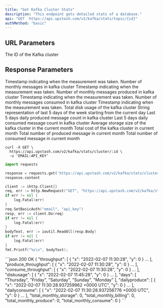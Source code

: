```yaml
---
title: "Get Kafka Cluster Stats"
description: "This endpoint gets detailed stats of a database."
api: "GET  https://api.upstash.com/v2/kafka/stats/topic/{id}"
authMethod: "basic"
---
```


## URL Parameters

<ParamField path="id" type="string" required>
  The ID of the Kafka cluster
</ParamField>

## Response Parameters

<ResponseField name="throughput" type="Object">
  <Expandable title="Properties">
    <ResponseField name="x" type="string">
      Timestamp indicating when the measurement was taken.
    </ResponseField>
    <ResponseField name="y" type="int">
      Number of monthly messages in kafka cluster
    </ResponseField>
  </Expandable>
</ResponseField>

<ResponseField name="produce_throughput" type="Object">
  <Expandable title="Properties">
    <ResponseField name="x" type="string">
      Timestamp indicating when the measurement was taken.
    </ResponseField>
    <ResponseField name="y" type="int">
      Number of monthly messages produced in kafka cluster
    </ResponseField>
  </Expandable>
</ResponseField>

<ResponseField name="consume_throughput" type="Object">
  <Expandable title="Properties">
    <ResponseField name="x" type="string">
      Timestamp indicating when the measurement was taken.
    </ResponseField>
    <ResponseField name="y" type="int">
      Number of monthly messages consumed in kafka cluster
    </ResponseField>
  </Expandable>
</ResponseField>

<ResponseField name="diskusage" type="Object">
  <Expandable title="Properties">
    <ResponseField name="x" type="string">
      Timestamp indicating when the measurement was taken.
    </ResponseField>
    <ResponseField name="y" type="int">
      Total disk usage of the kafka cluster
    </ResponseField>
  </Expandable>
</ResponseField>

<ResponseField name="days" type="Array<string>">
  String representation of last 5 days of the week starting from the current day
</ResponseField>

<ResponseField name="dailyproduce" type="int">
  Last 5 days daily produced message count in kafka cluster
</ResponseField>

<ResponseField name="dailyconsume" type="int">
  Last 5 days daily consumed message count in kafka cluster
</ResponseField>

<ResponseField name="total_monthly_storage" type="int">
  Average storage size of the kafka cluster in the current month
</ResponseField>

<ResponseField name="total_monthly_billing" type="int">
  Total cost of the kafka cluster in current month
</ResponseField>

<ResponseField name="total_monthly_produce" type="int">
  Total number of produced message in current month
</ResponseField>

<ResponseField name="total_monthly_consume" type="int">
  Total number of consumed message in current month
</ResponseField>

<RequestExample>

```shell curl
curl -X GET \
  https://api.upstash.com/v2/kafka/stats/cluster/:id \
  -u 'EMAIL:API_KEY'
```

```python Python
import requests

response = requests.get('https://api.upstash.com/v2/kafka/stats/cluster/:id', auth=('EMAIL', 'API_KEY'))
response.content
```

```go Go
client := &http.Client{}
req, err := http.NewRequest("GET", "https://api.upstash.com/v2/kafka/stats/cluster/:id", nil)
if err != nil {
    log.Fatal(err)
}
req.SetBasicAuth("email", "api_key")
resp, err := client.Do(req)
if err != nil {
    log.Fatal(err)
}
bodyText, err := ioutil.ReadAll(resp.Body)
if err != nil {
    log.Fatal(err)
}
fmt.Printf("%s\n", bodyText);
```

</RequestExample>

<ResponseExample>
```json 200 OK
{
  "throughput": [
    {
      "x": "2022-02-07 11:30:28",
      "y": 0
    }
    ...
  ],
  "produce_throughput": [
    {
      "x": "2022-02-07 11:30:28",
      "y": 0
    }
    ...
  ],
  "consume_throughput": [
    {
      "x": "2022-02-07 11:30:28",
      "y": 0
    }
    ...
  ],
  "diskusage": [
    {
      "x": "2022-02-07 11:45:28",
      "y": 0
    }
    ...
  ],
  "days": [
    "Thursday",
    "Friday",
    "Saturday",
    "Sunday",
    "Monday"
  ],
  "dailyproduce": [
    {
      "x": "2022-02-07 11:30:28.937259962 +0000 UTC",
      "y": 0
    }
    ...
  ],
  "dailyconsume": [
    {
      "x": "2022-02-07 11:30:28.937256776 +0000 UTC",
      "y": 0
    }
    ...
  ],
  "total_monthly_storage": 0,
  "total_monthly_billing": 0,
  "total_monthly_produce": 0,
  "total_monthly_consume": 0
}
```
</ResponseExample>
